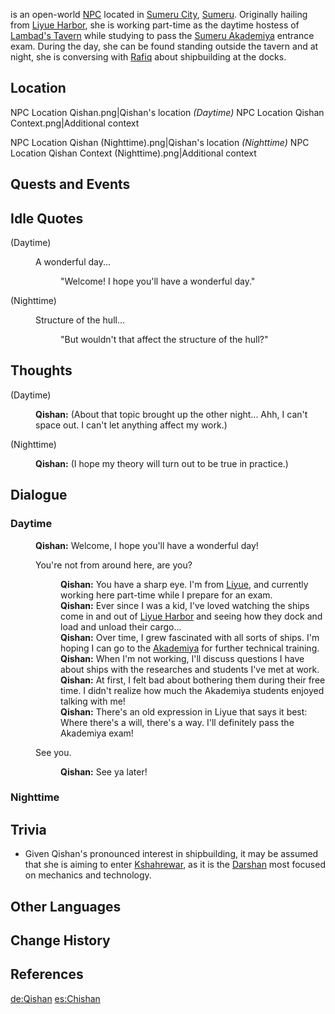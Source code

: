 {{Meta
|missing_NPC_profile  = yes
}}
{{Character Infobox
|type             = Open-World NPC
|image            = NPC Qishan.png
|realname         = 
|region           = Liyue
|region2          = Sumeru
|location         = Sumeru
|title            = Tavern Hostess

|ancestry         = <!-- Clan/family -->
|father           = 
|mother           = 
|spouse           = 
|sibling          = 
|child            = 
|relative         = 

|voiceEN          = [https://kriscomics.com/ Kristen McGuire]<ref name="Kristen McGuire">Twitter: [https://twitter.com/KrisComics/status/1575483785717727232 EN VA Self Announcement] ([https://web.archive.org/web/20220929201626/https://twitter.com/KrisComics/status/1575483785717727232 Archived])</ref>
|voiceCN          = 
|voiceJP          = 
}}
{{Lang|'''Qishan'''|zh=绮珊|zh_rm=Qǐshān}} is an open-world [[NPC]] located in [[Sumeru City]], [[Sumeru]]. Originally hailing from [[Liyue Harbor]], she is working part-time as the daytime hostess of [[Lambad's Tavern]] while studying to pass the [[Sumeru Akademiya]] entrance exam. During the day, she can be found standing outside the tavern and at night, she is conversing with [[Rafiq]] about shipbuilding at the docks.

==Location==
<gallery>
NPC Location Qishan.png|Qishan's location ''(Daytime)''
NPC Location Qishan Context.png|Additional context

NPC Location Qishan (Nighttime).png|Qishan's location ''(Nighttime)''
NPC Location Qishan Context (Nighttime).png|Additional context
</gallery>
<!--
==Profile==
''(To be added.)''

===Appearance===
''(To be added.)''
-->
==Quests and Events==
{{Quests and Events}}

==Idle Quotes==
{{Dialogue Start}}
;(Daytime)
: {{DIcon|Idle}} A wonderful day...
:: {{A|VO Qishan 01.ogg}} "Welcome! I hope you'll have a wonderful day."

;(Nighttime)
: {{DIcon|Idle}} Structure of the hull...
:: {{A|VO Qishan 02.ogg}} "But wouldn't that affect the structure of the hull?"
{{Dialogue End}}

==Thoughts==
{{All Schemes to Know Explanation|name=Qishan}}
{{Dialogue Start}}
;(Daytime)
:{{A|VO Qishan All Schemes to Know 01.ogg}} '''Qishan:''' (About that topic brought up the other night... Ahh, I can't space out. I can't let anything affect my work.)

;(Nighttime)
:{{A|VO Qishan All Schemes to Know 02.ogg}} '''Qishan:''' (I hope my theory will turn out to be true in practice.)
{{Dialogue End}}

==Dialogue==
===Daytime===
{{Dialogue Start}}
:'''Qishan:''' Welcome, I hope you'll have a wonderful day!
:{{DIcon}} You're not from around here, are you?
::'''Qishan:''' You have a sharp eye. I'm from [[Liyue]], and currently working here part-time while I prepare for an exam.
::'''Qishan:''' Ever since I was a kid, I've loved watching the ships come in and out of [[Liyue Harbor]] and seeing how they dock and load and unload their cargo...
::'''Qishan:''' Over time, I grew fascinated with all sorts of ships. I'm hoping I can go to the [[Akademiya]] for further technical training.
::'''Qishan:''' When I'm not working, I'll discuss questions I have about ships with the researches and students I've met at work.
::'''Qishan:''' At first, I felt bad about bothering them during their free time. I didn't realize how much the Akademiya students enjoyed talking with me!
::'''Qishan:''' There's an old expression in Liyue that says it best: Where there's a will, there's a way. I'll definitely pass the Akademiya exam!
:{{DIcon}} See you.
::'''Qishan:''' See ya later!
{{Dialogue End}}

===Nighttime===
{{Transclude|Rafiq|Nighttime}}
<!--
==Event Dialogue==
===Event Name===
{{Dialogue Start}}
:'''{{subst:PAGENAME}}:'''
{{Dialogue End}}
-->
==Trivia==
* Given Qishan's pronounced interest in shipbuilding, it may be assumed that she is aiming to enter [[Kshahrewar]], as it is the [[Darshan]] most focused on mechanics and technology.

==Other Languages==
{{Other Languages
|default_hidden = 1
|en      = Qishan
|zhs     = 绮珊
|zhs_rm  = Qǐshān
|zht     = 綺珊
|zht_rm  = Qǐshān
|ja      = 綺珊
|ja_rm   = Kisan
|ko      = 기란
|es      = Chishan
|fr      = Qishan
|ru      = Ци Шань
|th      = Qishan
|vi      = Qishan
|de      = Qishan
|id      = Qishan
|pt      = Qishan
|tr      = Qishan
|it      = Qishan
}}

==Change History==
{{Change History|3.0}}

==References==
{{Reflist}}

[[de:Qishan]]
[[es:Chishan]]